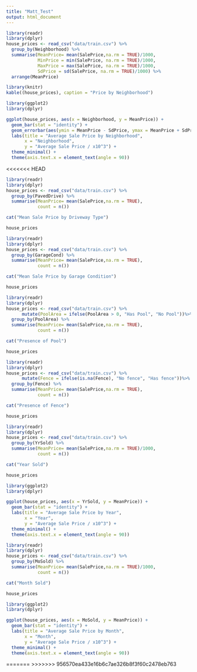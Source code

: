 ```yaml
---
title: "Matt_Test"
output: html_document
---
```

```r
library(readr)
library(dplyr)
house_prices <- read_csv("data/train.csv") %>%
  group_by(Neighborhood) %>%
  summarise(MeanPrice= mean(SalePrice,na.rm = TRUE)/1000,
            MinPrice = min(SalePrice, na.rm = TRUE)/1000,
            MaxPrice = max(SalePrice, na.rm = TRUE)/1000,
            SdPrice = sd(SalePrice, na.rm = TRUE)/1000) %>%
  arrange(MeanPrice)

library(knitr)
kable((house_prices), caption = "Price by Neighborhood")

library(ggplot2)
library(dplyr)

ggplot(house_prices, aes(x = Neighborhood, y = MeanPrice)) +
  geom_bar(stat = "identity") +
  geom_errorbar(aes(ymin = MeanPrice - SdPrice, ymax = MeanPrice + SdPrice), width = 0.2) +
  labs(title = "Average Sale Price by Neighborhood",
       x = "Neighborhood",
       y = "Average Sale Price / x10^3") +
  theme_minimal() +
  theme(axis.text.x = element_text(angle = 90))
```

<<<<<<< HEAD
```r
library(readr)
library(dplyr)
house_prices <- read_csv("data/train.csv") %>%
  group_by(PavedDrive) %>%
  summarise(MeanPrice= mean(SalePrice,na.rm = TRUE),
            count = n())

cat("Mean Sale Price by Driveway Type")

house_prices
```
```r
library(readr)
library(dplyr)
house_prices <- read_csv("data/train.csv") %>%
  group_by(GarageCond) %>%
  summarise(MeanPrice= mean(SalePrice,na.rm = TRUE),
            count = n())

cat("Mean Sale Price by Garage Condition")

house_prices
```
```r
library(readr)
library(dplyr)
house_prices <- read_csv("data/train.csv") %>%
      mutate(PoolArea = ifelse(PoolArea > 0, "Has Pool", "No Pool"))%>%
  group_by(PoolArea) %>%
  summarise(MeanPrice= mean(SalePrice,na.rm = TRUE),
            count = n())

cat("Presence of Pool")

house_prices
```
```r
library(readr)
library(dplyr)
house_prices <- read_csv("data/train.csv") %>%
      mutate(Fence = ifelse(is.na(Fence), "No fence", "Has fence"))%>%
  group_by(Fence) %>%
  summarise(MeanPrice= mean(SalePrice,na.rm = TRUE),
            count = n())

cat("Presence of Fence")

house_prices
```
```r
library(readr)
library(dplyr)
house_prices <- read_csv("data/train.csv") %>%
  group_by(YrSold) %>%
  summarise(MeanPrice= mean(SalePrice,na.rm = TRUE)/1000,
            count = n())

cat("Year Sold")

house_prices

library(ggplot2)
library(dplyr)

ggplot(house_prices, aes(x = YrSold, y = MeanPrice)) +
  geom_bar(stat = "identity") +
  labs(title = "Average Sale Price by Year",
       x = "Year",
       y = "Average Sale Price / x10^3") +
  theme_minimal() +
  theme(axis.text.x = element_text(angle = 90))
```
```r
library(readr)
library(dplyr)
house_prices <- read_csv("data/train.csv") %>%
  group_by(MoSold) %>%
  summarise(MeanPrice= mean(SalePrice,na.rm = TRUE)/1000,
            count = n())

cat("Month Sold")

house_prices

library(ggplot2)
library(dplyr)

ggplot(house_prices, aes(x = MoSold, y = MeanPrice)) +
  geom_bar(stat = "identity") +
  labs(title = "Average Sale Price by Month",
       x = "Month",
       y = "Average Sale Price / x10^3") +
  theme_minimal() +
  theme(axis.text.x = element_text(angle = 90))
```

=======
>>>>>>> 956570ea433e16b6c7ae326b8f3f60c2478eb763
